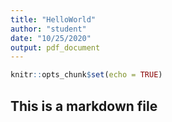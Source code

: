 ```yaml
---
title: "HelloWorld"
author: "student"
date: "10/25/2020"
output: pdf_document
---
```


```r
knitr::opts_chunk$set(echo = TRUE)
```

## This is a markdown file 